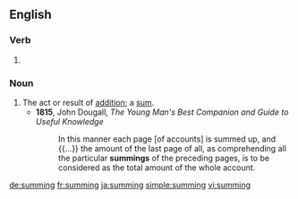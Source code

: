 ==English==

===Verb===
{{head|en|present participle}}

# {{present participle of|sum|lang=en}}

===Noun===
{{en-noun}}

# The act or result of [[addition]]; a [[sum]].
#* '''1815''', John Dougall, ''The Young Man's Best Companion and Guide to Useful Knowledge''
#*: In this manner each page [of accounts] is summed up, and {{...}} the amount of the last page of all, as comprehending all the particular '''summings''' of the preceding pages, is to be considered as the total amount of the whole account.

[[de:summing]]
[[fr:summing]]
[[ja:summing]]
[[simple:summing]]
[[vi:summing]]
